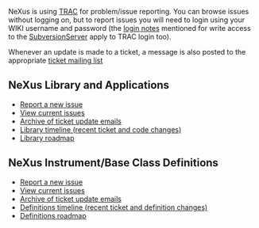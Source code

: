 NeXus is using [http://trac.edgewall.org TRAC] for problem/issue reporting. You can browse issues without logging on, but to report issues you will need to login using your WIKI username and password (the [[SubversionServer#Login | login notes]] mentioned for write access to the [[SubversionServer]] apply to TRAC login too). 

Whenever an update is made to a ticket, a message is also posted to the appropriate [[Mailing Lists#NeXus Code Tickets Mailing List | ticket mailing list]]

==NeXus Library and Applications==
* [http://trac.nexusformat.org/code Report a new issue]
* [http://trac.nexusformat.org/code/report/1 View current issues]
* [http://lists.nexusformat.org/pipermail/nexus-code-tickets/ Archive of ticket update emails]
* [http://trac.nexusformat.org/code/timeline Library timeline (recent ticket and code changes)]
* [http://trac.nexusformat.org/code/roadmap Library roadmap]

==NeXus Instrument/Base Class Definitions==

* [http://trac.nexusformat.org/definitions Report a new issue]
* [http://trac.nexusformat.org/definitions/report/1 View current issues]
* [http://lists.nexusformat.org/pipermail/nexus-definitions-tickets/ Archive of ticket update emails]
* [http://trac.nexusformat.org/definitions/timeline Definitions timeline  (recent ticket and definition changes)]
* [http://trac.nexusformat.org/definitions/roadmap Definitions roadmap]